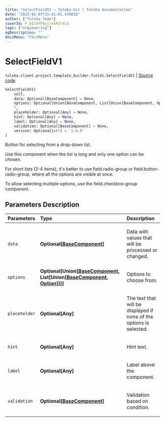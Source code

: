 ```yaml
---
title: "SelectFieldV1 — Toloka-Kit | Toloka documentation"
date: "2023-02-07T15:42:01.470020"
author: ["Toloka Team"]
coverId: F_bIcOYF9yjrxkPZrXc3
tags: ["engineering"]
ogDescription: ""
docsMenu: "tkitMenu"
---
```


# SelectFieldV1
`toloka.client.project.template_builder.fields.SelectFieldV1` | [Source code](https://github.com/Toloka/toloka-kit/blob/v1.1.3/src/client/project/template_builder/fields.py#L451)

```python
SelectFieldV1(
    self,
    data: Optional[BaseComponent] = None,
    options: Optional[Union[BaseComponent, List[Union[BaseComponent, Option]]]] = None,
    *,
    placeholder: Optional[Any] = None,
    hint: Optional[Any] = None,
    label: Optional[Any] = None,
    validation: Optional[BaseComponent] = None,
    version: Optional[str] = '1.0.0'
)
```

Button for selecting from a drop-down list.

Use this component when the list is long and only one option can be chosen.

For short lists (2-4 items), it's better to use field.radio-group or field.button-radio-group, where all the
options are visible at once.

To allow selecting multiple options, use the field.checkbox-group component.

## Parameters Description

| Parameters | Type | Description |
| :----------| :----| :-----------|
`data`|**Optional\[[BaseComponent](/docs/toloka-kit/reference/toloka.client.project.template_builder.base.BaseComponent)\]**|<p>Data with values that will be processed or changed.</p>
`options`|**Optional\[Union\[[BaseComponent](/docs/toloka-kit/reference/toloka.client.project.template_builder.base.BaseComponent), List\[Union\[[BaseComponent](/docs/toloka-kit/reference/toloka.client.project.template_builder.base.BaseComponent), [Option](/docs/toloka-kit/reference/toloka.client.project.template_builder.fields.SelectFieldV1.Option)\]\]\]\]**|<p>Options to choose from.</p>
`placeholder`|**Optional\[Any\]**|<p>The text that will be displayed if none of the options is selected.</p>
`hint`|**Optional\[Any\]**|<p>Hint text.</p>
`label`|**Optional\[Any\]**|<p>Label above the component.</p>
`validation`|**Optional\[[BaseComponent](/docs/toloka-kit/reference/toloka.client.project.template_builder.base.BaseComponent)\]**|<p>Validation based on condition.</p>
